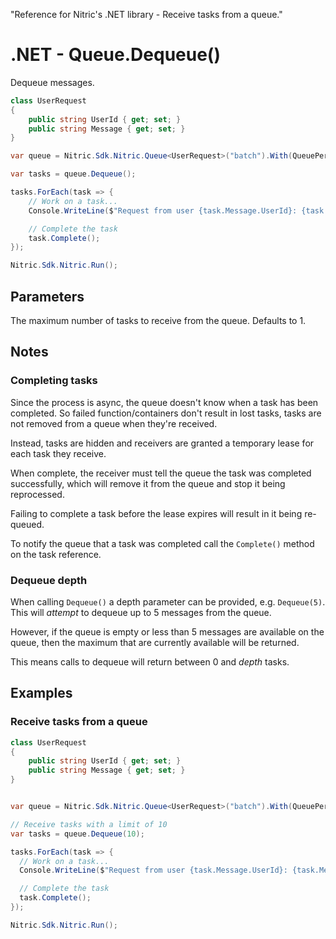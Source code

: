   "Reference for Nitric's .NET library - Receive tasks from a queue."

# .NET - Queue.Dequeue()

Dequeue messages.

```csharp
class UserRequest
{
    public string UserId { get; set; }
    public string Message { get; set; }
}

var queue = Nitric.Sdk.Nitric.Queue<UserRequest>("batch").With(QueuePermission.Dequeue);

var tasks = queue.Dequeue();

tasks.ForEach(task => {
    // Work on a task...
    Console.WriteLine($"Request from user {task.Message.UserId}: {task.Message.Message}");

    // Complete the task
    task.Complete();
});

Nitric.Sdk.Nitric.Run();
```

## Parameters

<Properties>
  <Property name="depth" type="int">
    The maximum number of tasks to receive from the queue. Defaults to 1.
  </Property>
</Properties>

## Notes

### Completing tasks

Since the process is async, the queue doesn't know when a task has been completed. So failed function/containers don't result in lost tasks, tasks are not removed from a queue when they're received.

Instead, tasks are hidden and receivers are granted a temporary lease for each task they receive.

When complete, the receiver must tell the queue the task was completed successfully, which will remove it from the queue and stop it being reprocessed.

<Note>
  Failing to complete a task before the lease expires will result in it being
  re-queued.
</Note>

To notify the queue that a task was completed call the `Complete()` method on the task reference.

### Dequeue depth

When calling `Dequeue()` a depth parameter can be provided, e.g. `Dequeue(5)`. This will _attempt_ to dequeue up to 5 messages from the queue.

However, if the queue is empty or less than 5 messages are available on the queue, then the maximum that are currently available will be returned.

This means calls to dequeue will return between 0 and _depth_ tasks.

## Examples

### Receive tasks from a queue

```csharp
class UserRequest
{
    public string UserId { get; set; }
    public string Message { get; set; }
}


var queue = Nitric.Sdk.Nitric.Queue<UserRequest>("batch").With(QueuePermission.Dequeue);

// Receive tasks with a limit of 10
var tasks = queue.Dequeue(10);

tasks.ForEach(task => {
  // Work on a task...
  Console.WriteLine($"Request from user {task.Message.UserId}: {task.Messsage.Message}");

  // Complete the task
  task.Complete();
});

Nitric.Sdk.Nitric.Run();
```
